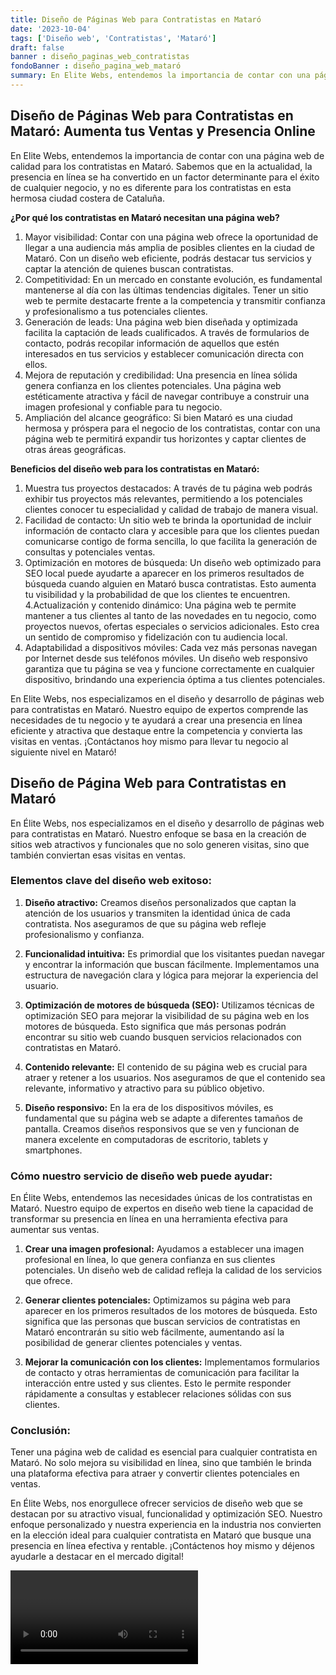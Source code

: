 ```yaml
---
title: Diseño de Páginas Web para Contratistas en Mataró
date: '2023-10-04'
tags: ['Diseño web', 'Contratistas', 'Mataró']
draft: false
banner : diseño_paginas_web_contratistas
fondoBanner : diseño_pagina_web_mataró
summary: En Elite Webs, entendemos la importancia de contar con una página web de calidad para los contratistas en Mataró. Sabemos que en la actualidad, la presencia en línea se ha convertido en un factor determinante para el éxito de cualquier negocio, y no es diferente para los contratistas en esta hermosa ciudad costera de Cataluña.
---
```


## Diseño de Páginas Web para Contratistas en Mataró: Aumenta tus Ventas y Presencia Online

En Elite Webs, entendemos la importancia de contar con una página web de calidad para los contratistas en Mataró. Sabemos que en la actualidad, la presencia en línea se ha convertido en un factor determinante para el éxito de cualquier negocio, y no es diferente para los contratistas en esta hermosa ciudad costera de Cataluña.

**¿Por qué los contratistas en Mataró necesitan una página web?**

1. Mayor visibilidad: Contar con una página web ofrece la oportunidad de llegar a una audiencia más amplia de posibles clientes en la ciudad de Mataró. Con un diseño web eficiente, podrás destacar tus servicios y captar la atención de quienes buscan contratistas.
2. Competitividad: En un mercado en constante evolución, es fundamental mantenerse al día con las últimas tendencias digitales. Tener un sitio web te permite destacarte frente a la competencia y transmitir confianza y profesionalismo a tus potenciales clientes.
3. Generación de leads: Una página web bien diseñada y optimizada facilita la captación de leads cualificados. A través de formularios de contacto, podrás recopilar información de aquellos que estén interesados en tus servicios y establecer comunicación directa con ellos.
4. Mejora de reputación y credibilidad: Una presencia en línea sólida genera confianza en los clientes potenciales. Una página web estéticamente atractiva y fácil de navegar contribuye a construir una imagen profesional y confiable para tu negocio.
5. Ampliación del alcance geográfico: Si bien Mataró es una ciudad hermosa y próspera para el negocio de los contratistas, contar con una página web te permitirá expandir tus horizontes y captar clientes de otras áreas geográficas.

**Beneficios del diseño web para los contratistas en Mataró:**

1. Muestra tus proyectos destacados: A través de tu página web podrás exhibir tus proyectos más relevantes, permitiendo a los potenciales clientes conocer tu especialidad y calidad de trabajo de manera visual.
2. Facilidad de contacto: Un sitio web te brinda la oportunidad de incluir información de contacto clara y accesible para que los clientes puedan comunicarse contigo de forma sencilla, lo que facilita la generación de consultas y potenciales ventas.
3. Optimización en motores de búsqueda: Un diseño web optimizado para SEO local puede ayudarte a aparecer en los primeros resultados de búsqueda cuando alguien en Mataró busca contratistas. Esto aumenta tu visibilidad y la probabilidad de que los clientes te encuentren.
4.Actualización y contenido dinámico: Una página web te permite mantener a tus clientes al tanto de las novedades en tu negocio, como proyectos nuevos, ofertas especiales o servicios adicionales. Esto crea un sentido de compromiso y fidelización con tu audiencia local.
5. Adaptabilidad a dispositivos móviles: Cada vez más personas navegan por Internet desde sus teléfonos móviles. Un diseño web responsivo garantiza que tu página se vea y funcione correctamente en cualquier dispositivo, brindando una experiencia óptima a tus clientes potenciales.

En Elite Webs, nos especializamos en el diseño y desarrollo de páginas web para contratistas en Mataró. Nuestro equipo de expertos comprende las necesidades de tu negocio y te ayudará a crear una presencia en línea eficiente y atractiva que destaque entre la competencia y convierta las visitas en ventas. ¡Contáctanos hoy mismo para llevar tu negocio al siguiente nivel en Mataró!

<GifSeo />

<Cta />

## Diseño de Página Web para Contratistas en Mataró

En Élite Webs, nos especializamos en el diseño y desarrollo de páginas web para contratistas en Mataró. Nuestro enfoque se basa en la creación de sitios web atractivos y funcionales que no solo generen visitas, sino que también conviertan esas visitas en ventas.

### Elementos clave del diseño web exitoso:

1. **Diseño atractivo:** Creamos diseños personalizados que captan la atención de los usuarios y transmiten la identidad única de cada contratista. Nos aseguramos de que su página web refleje profesionalismo y confianza.

2. **Funcionalidad intuitiva:** Es primordial que los visitantes puedan navegar y encontrar la información que buscan fácilmente. Implementamos una estructura de navegación clara y lógica para mejorar la experiencia del usuario.

3. **Optimización de motores de búsqueda (SEO):** Utilizamos técnicas de optimización SEO para mejorar la visibilidad de su página web en los motores de búsqueda. Esto significa que más personas podrán encontrar su sitio web cuando busquen servicios relacionados con contratistas en Mataró.

4. **Contenido relevante:** El contenido de su página web es crucial para atraer y retener a los usuarios. Nos aseguramos de que el contenido sea relevante, informativo y atractivo para su público objetivo.

5. **Diseño responsivo:** En la era de los dispositivos móviles, es fundamental que su página web se adapte a diferentes tamaños de pantalla. Creamos diseños responsivos que se ven y funcionan de manera excelente en computadoras de escritorio, tablets y smartphones.

### Cómo nuestro servicio de diseño web puede ayudar:

En Élite Webs, entendemos las necesidades únicas de los contratistas en Mataró. Nuestro equipo de expertos en diseño web tiene la capacidad de transformar su presencia en línea en una herramienta efectiva para aumentar sus ventas.

1. **Crear una imagen profesional:** Ayudamos a establecer una imagen profesional en línea, lo que genera confianza en sus clientes potenciales. Un diseño web de calidad refleja la calidad de los servicios que ofrece.

2. **Generar clientes potenciales:** Optimizamos su página web para aparecer en los primeros resultados de los motores de búsqueda. Esto significa que las personas que buscan servicios de contratistas en Mataró encontrarán su sitio web fácilmente, aumentando así la posibilidad de generar clientes potenciales y ventas.

3. **Mejorar la comunicación con los clientes:** Implementamos formularios de contacto y otras herramientas de comunicación para facilitar la interacción entre usted y sus clientes. Esto le permite responder rápidamente a consultas y establecer relaciones sólidas con sus clientes.

### Conclusión:

Tener una página web de calidad es esencial para cualquier contratista en Mataró. No solo mejora su visibilidad en línea, sino que también le brinda una plataforma efectiva para atraer y convertir clientes potenciales en ventas.

En Élite Webs, nos enorgullece ofrecer servicios de diseño web que se destacan por su atractivo visual, funcionalidad y optimización SEO. Nuestro enfoque personalizado y nuestra experiencia en la industria nos convierten en la elección ideal para cualquier contratista en Mataró que busque una presencia en línea efectiva y rentable. ¡Contáctenos hoy mismo y déjenos ayudarle a destacar en el mercado digital!

<Video />

<CtaBot job='Contratistas' city='Mataró'/>

<Gmaps query='Mataró+españa+maps' />